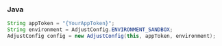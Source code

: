 <Tabs>
<Tab sync="java">

### Java

```java {3}
String appToken = "{YourAppToken}";
String environment = AdjustConfig.ENVIRONMENT_SANDBOX;
AdjustConfig config = new AdjustConfig(this, appToken, environment);
```

</Tab>
</Tabs>
